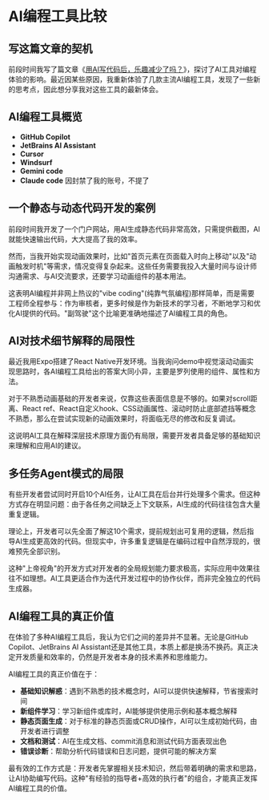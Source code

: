 # AI编程工具比较

## 写这篇文章的契机

前段时间我写了篇文章《[用AI写代码后，乐趣减少了吗？](/ai/code-writing-fun-loss)》，探讨了AI工具对编程体验的影响。最近因某些原因，我重新体验了几款主流AI编程工具，发现了一些新的思考点，因此想分享我对这些工具的最新体会。

## AI编程工具概览

- **GitHub Copilot**
- **JetBrains AI Assistant**
- **Cursor**
- **Windsurf**
- **Gemini code**
- **Claude code** 因封禁了我的账号，不提了

## 一个静态与动态代码开发的案例

前段时间我开发了一个门户网站，用AI生成静态代码非常高效，只需提供截图，AI就能快速输出代码，大大提高了我的效率。

然而，当我开始实现动画效果时，比如"首页元素在页面载入时向上移动"以及"动画触发时机"等需求，情况变得复杂起来。这些任务需要我投入大量时间与设计师沟通需求、与AI交流要求，还要学习动画组件的基本用法。

这表明AI编程并非网上热议的"vibe coding"(纯靠气氛编程)那样简单，而是需要工程师全程参与：作为审核者，更多时候是作为新技术的学习者，不断地学习和优化AI提供的代码。"副驾驶"这个比喻更准确地描述了AI编程工具的角色。

## AI对技术细节解释的局限性

最近我用Expo搭建了React Native开发环境。当我询问demo中视觉滚动动画实现思路时，各AI编程工具给出的答案大同小异，主要是罗列使用的组件、属性和方法。

对于不熟悉动画基础的开发者来说，仅靠这些表面信息是不够的。如果对scroll距离、React ref、React自定义hook、CSS动画属性、滚动时防止底部遮挡等概念不熟悉，那么在尝试实现新的动画效果时，将面临无尽的修改和反复调试。

这说明AI工具在解释深层技术原理方面仍有局限，需要开发者具备足够的基础知识来理解和应用AI的建议。

## 多任务Agent模式的局限

有些开发者尝试同时开启10个AI任务，让AI工具在后台并行处理多个需求。但这种方式存在明显问题：由于各任务之间缺乏上下文联系，AI生成的代码往往包含大量重复逻辑。

理论上，开发者可以先全面了解这10个需求，提前规划出可复用的逻辑，然后指导AI生成更高效的代码。但现实中，许多重复逻辑是在编码过程中自然浮现的，很难预先全部识别。

这种"上帝视角"的开发方式对开发者的全局规划能力要求极高，实际应用中效果往往不如理想。AI工具更适合作为迭代开发过程中的协作伙伴，而非完全独立的代码生成器。

## AI编程工具的真正价值

在体验了多种AI编程工具后，我认为它们之间的差异并不显著。无论是GitHub Copilot、JetBrains AI Assistant还是其他工具，本质上都是换汤不换药。真正决定开发质量和效率的，仍然是开发者本身的技术素养和思维能力。

AI编程工具的真正价值在于：

- **基础知识解惑**：遇到不熟悉的技术概念时，AI可以提供快速解释，节省搜索时间
- **新组件学习**：学习新组件或库时，AI能够提供使用示例和基本概念解释
- **静态页面生成**：对于标准的静态页面或CRUD操作，AI可以生成初始代码，由开发者进行调整
- **文档和测试**：AI在生成文档、commit消息和测试代码方面表现出色
- **错误诊断**：帮助分析代码错误和日志问题，提供可能的解决方案

最有效的工作方式是：开发者先掌握相关技术知识，然后带着明确的需求和思路，让AI协助编写代码。这种"有经验的指导者+高效的执行者"的组合，才能真正发挥AI编程工具的价值。






